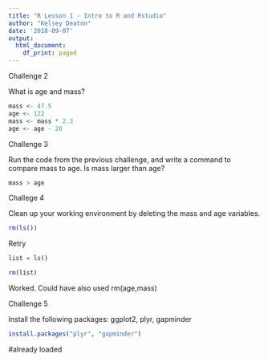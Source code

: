```yaml
---
title: "R Lesson 1 - Intro to R and Rstudio"
author: "Kelsey Deaton"
date: '2018-09-07'
output:
  html_document:
    df_print: paged
---
```


Challenge 2

What is age and mass? 

```r
mass <- 47.5
age <- 122
mass <- mass * 2.3
age <- age - 20
```

Challenge 3

Run the code from the previous challenge, and write a command to compare mass to age. Is mass larger than age?

```r
mass > age

```

Challege 4

Clean up your working environment by deleting the mass and age variables.

```r
rm(ls())
```

Retry

```r
list = ls()

rm(list)
```

Worked. Could have also used rm(age,mass)


Challenge 5

Install the following packages: ggplot2, plyr, gapminder

```r
install.packages("plyr", "gapminder")
```

#already loaded

